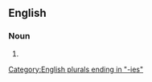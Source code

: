 ==English==

===Noun===
{{head|en|noun form}}

# {{plural of|en|microsurgery}}

[[Category:English plurals ending in "-ies"]]